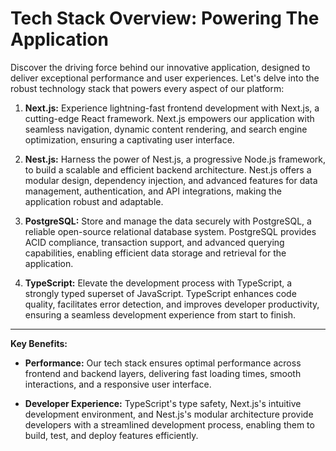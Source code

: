 
<Meta title="Tech-Stack" />

# Tech Stack Overview: Powering The Application

Discover the driving force behind our innovative application, designed to deliver exceptional performance and user experiences. Let's delve into the robust technology stack that powers every aspect of our platform:

1. **Next.js:** Experience lightning-fast frontend development with Next.js, a cutting-edge React framework. Next.js empowers our application with seamless navigation, dynamic content rendering, and search engine optimization, ensuring a captivating user interface.

2. **Nest.js:** Harness the power of Nest.js, a progressive Node.js framework, to build a scalable and efficient backend architecture. Nest.js offers a modular design, dependency injection, and advanced features for data management, authentication, and API integrations, making the application robust and adaptable.

3. **PostgreSQL:** Store and manage the data securely with PostgreSQL, a reliable open-source relational database system. PostgreSQL provides ACID compliance, transaction support, and advanced querying capabilities, enabling efficient data storage and retrieval for the application.

4. **TypeScript:** Elevate the development process with TypeScript, a strongly typed superset of JavaScript. TypeScript enhances code quality, facilitates error detection, and improves developer productivity, ensuring a seamless development experience from start to finish.

---

**Key Benefits:**

- **Performance:** Our tech stack ensures optimal performance across frontend and backend layers, delivering fast loading times, smooth interactions, and a responsive user interface.

- **Developer Experience:** TypeScript's type safety, Next.js's intuitive development environment, and Nest.js's modular architecture provide developers with a streamlined development process, enabling them to build, test, and deploy features efficiently.
